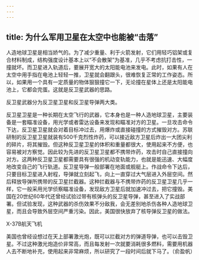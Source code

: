 ```yaml
---
---
---
```

title: 为什么军用卫星在太空中也能被“击落”
---






人造地球卫星是相当娇气的。为了减少重量、利于火箭发射，它们用轻巧铝架或复合材料制成，结构强度设计基本上以“不会散架”为基准，几乎不考虑抗打击性，一撞就坏。而卫星进入轨道后，要展开宽大的太阳能电池来发电。此时，如果有人在太空中用手指在电池上轻轻一推，卫星就会翻跟头，很难恢复正常的工作姿态。所以，如果用一个具有一定质量的物体狠狠撞它一下，无论撞在星体上还是太阳能电池上，它都会完蛋。这就是反卫星武器的思路。

反卫星武器分为反卫星卫星和反卫星导弹两大类。

反卫星卫星是一种长期在太空飞行的武器，它本身也是一种人造地球卫星，主要装备是一套瞄准设备，用光学或者雷达设备来发现和瞄准对方的卫星。一旦攻击命令下达，反卫星卫星就会对着目标冲过去，用爆炸或直接碰撞的方式摧毁对方。苏联研制的反卫星卫星就装有500千克烈性炸药，可以接近敌方卫星后炸出一大团尖利的碎片，将其摧毁。但这种反卫星卫星的体积和重量都很大，使用起来不方便，也容易被对方察觉。因此较为先进的反卫星卫星都不携带炸药，攻击时自己直接撞向对方。这两种反卫星卫星都需要具有很强的机动变轨能力，也就是能迅速、大幅度地改变自己的飞行轨道。反卫星导弹一般部署在地面或舰艇上。作战命令下达后，只要目标卫星进入射程，导弹就立刻起飞，向上一直穿过大气层进入外层空间。然后释放导弹所携带的反卫星拦截器。这种拦截器与不携带炸药的反卫星卫星几乎一样，它一般采用光学侦察瞄准设备，发现敌方卫星后就加速冲过去，把它撞毁。美国在20世纪60年代还曾经试验过带有核弹头的反卫星导弹，甚至进入了实战部署。但试验发现，这种武器的杀伤效果不分敌我，会无差别地杀伤各种人造地球卫星，而且会导致外层空间严重污染。因此，美国很快放弃了核导弹反卫星的做法。

X-37B航天飞机



美国也曾经设想过在天上部署激光炮，既可以拦截对方的弹道导弹，也可以击毁卫星。不过这种激光炮造价非常高，而且每发射一次就要消耗很多燃料，需要用机器人去不断地补充，使用起来非常麻烦，所以研究了一段时间后就下马了。（俞盈帆）